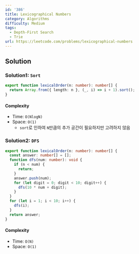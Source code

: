 ```yaml
---
id: '386'
title: Lexicographical Numbers
category: Algorithms
difficulty: Medium
tags:
  - Depth-First Search
  - Trie
url: https://leetcode.com/problems/lexicographical-numbers
---
```


## Solution

### Solution1: `Sort`

```typescript filename="solution.ts" copy
export function lexicalOrder(n: number): number[] {
  return Array.from({ length: n }, (_, i) => i + 1).sort();
}
```

#### Complexity

- Time: `O(NlogN)`
- Space: `O(1)`
  - `sort`로 인하여 `N`만큼의 추가 공간이 필요하지만 고려하지 않음

### Solution2: `DFS`

```typescript filename="solution.ts" copy
export function lexicalOrder(n: number): number[] {
  const answer: number[] = [];
  function dfs(num: number): void {
    if (n < num) {
      return;
    }
    answer.push(num);
    for (let digit = 0; digit < 10; digit++) {
      dfs(10 * num + digit);
    }
  }
  for (let i = 1; i < 10; i++) {
    dfs(i);
  }
  return answer;
}
```

#### Complexity

- Time: `O(N)`
- Space: `O(1)`
